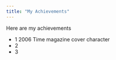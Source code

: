 ```yaml
---
title: "My Achievements"
---
```


Here are my achievements

- 1 2006 Time magazine cover character
- 2
- 3
